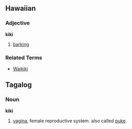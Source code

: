 ==Hawaiian==
===Adjective===
'''kiki'''

# [[barking]]

===Related Terms===
*[[Waikiki]]

==Tagalog==
===Noun===
'''kiki'''

# [[vagina]], female reproductive system. also called [[puke]].